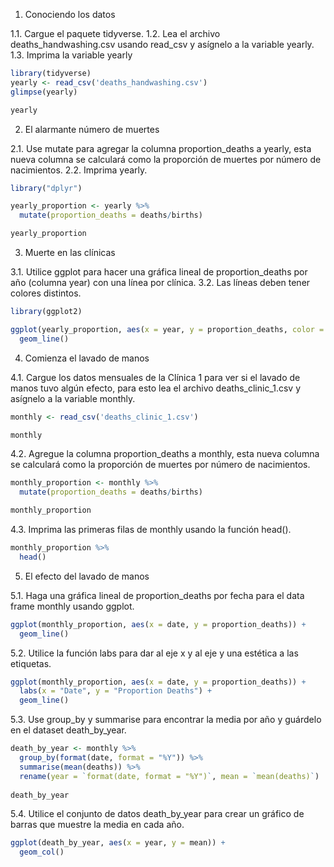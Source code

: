 1. Conociendo los datos

1.1. Cargue el paquete tidyverse.
1.2. Lea el archivo deaths_handwashing.csv usando read_csv y asígnelo a la variable yearly.
1.3. Imprima la variable yearly

```r
library(tidyverse)
yearly <- read_csv('deaths_handwashing.csv')
glimpse(yearly)

yearly

```

2. El alarmante número de muertes

2.1. Use mutate para agregar la columna proportion_deaths a yearly, esta nueva columna se
     calculará como la proporción de muertes por número de nacimientos.
2.2. Imprima yearly.

```r
library("dplyr")

yearly_proportion <- yearly %>%
  mutate(proportion_deaths = deaths/births)

yearly_proportion

```

3. Muerte en las clínicas

3.1. Utilice ggplot para hacer una gráfica lineal de proportion_deaths por año (columna
     year) con una línea por clínica.
3.2. Las líneas deben tener colores distintos.

```r
library(ggplot2)

ggplot(yearly_proportion, aes(x = year, y = proportion_deaths, color = clinic)) +
  geom_line()

```

4. Comienza el lavado de manos

4.1. Cargue los datos mensuales de la Clínica 1 para ver si el lavado de manos tuvo algún
     efecto, para esto lea el archivo deaths_clinic_1.csv y asígnelo a la variable monthly.

```r
monthly <- read_csv('deaths_clinic_1.csv')

monthly

```

4.2. Agregue la columna proportion_deaths a monthly, esta nueva columna se calculará
     como la proporción de muertes por número de nacimientos.

```r
monthly_proportion <- monthly %>%
  mutate(proportion_deaths = deaths/births)

monthly_proportion

```

4.3. Imprima las primeras filas de monthly usando la función head().

```r
monthly_proportion %>%
  head()

```

5. El efecto del lavado de manos

5.1. Haga una gráfica lineal de proportion_deaths por fecha para el data frame monthly
     usando ggplot.

```r
ggplot(monthly_proportion, aes(x = date, y = proportion_deaths)) +
  geom_line()

```

5.2. Utilice la función labs para dar al eje x y al eje y una estética a las etiquetas.

```r
ggplot(monthly_proportion, aes(x = date, y = proportion_deaths)) +
  labs(x = "Date", y = "Proportion Deaths") +
  geom_line()

```

5.3. Use group_by y summarise para encontrar la media por año y guárdelo en el dataset
     death_by_year.

```r
death_by_year <- monthly %>%
  group_by(format(date, format = "%Y")) %>%
  summarise(mean(deaths)) %>%
  rename(year = `format(date, format = "%Y")`, mean = `mean(deaths)`)
  
death_by_year

```

5.4. Utilice el conjunto de datos death_by_year para crear un gráfico de barras que muestre
     la media en cada año.

```r
ggplot(death_by_year, aes(x = year, y = mean)) +
  geom_col()

```


























